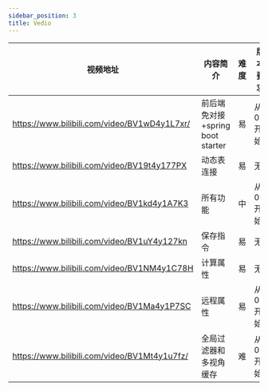 ```yaml
---
sidebar_position: 3
title: Vedio
---
```


|视频地址|内容简介|难度|版本要求|
|-------|------|----|----|
|https://www.bilibili.com/video/BV1wD4y1L7xr/|前后端免对接+spring boot starter|易|从0.6开始|
|https://www.bilibili.com/video/BV19t4y177PX|动态表连接|易|无|
|https://www.bilibili.com/video/BV1kd4y1A7K3|所有功能|中|从0.3开始|
|https://www.bilibili.com/video/BV1uY4y127kn|保存指令|易|无|
|https://www.bilibili.com/video/BV1NM4y1C78H|计算属性|易|无|
|https://www.bilibili.com/video/BV1Ma4y1P7SC|远程属性|易|从0.7开始|
|https://www.bilibili.com/video/BV1Mt4y1u7fz/|全局过滤器和多视角缓存|难|从0.5开始|